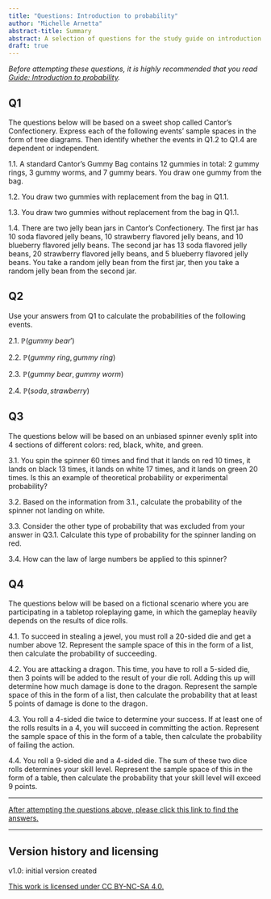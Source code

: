 ```yaml
---
title: "Questions: Introduction to probability"
author: "Michelle Arnetta"
abstract-title: Summary
abstract: A selection of questions for the study guide on introduction to probability.
draft: true
---
```


*Before attempting these questions, it is highly recommended that you read [Guide: Introduction to probability](../studyguides/introtoprobability.qmd).*

## Q1 {.unnumbered}

The questions below will be based on a sweet shop called Cantor’s Confectionery. Express each of the following events’ sample spaces in the form of tree diagrams. Then identify whether the events in Q1.2 to Q1.4 are dependent or independent.

1.1. A standard Cantor’s Gummy Bag contains 12 gummies in total: 2 gummy rings, 3 gummy worms, and 7 gummy bears. You draw one gummy from the bag.

1.2. You draw two gummies with replacement from the bag in Q1.1.

1.3. You draw two gummies without replacement from the bag in Q1.1.

1.4. There are two jelly bean jars in Cantor’s Confectionery. The first jar has 10 soda flavored jelly beans, 10 strawberry flavored jelly beans, and 10 blueberry flavored jelly beans. The second jar has 13 soda flavored jelly beans, 20 strawberry flavored jelly beans, and 5 blueberry flavored jelly beans. You take a random jelly bean from the first jar, then you take a random jelly bean from the second jar.

## Q2 {.unnumbered}

Use your answers from Q1 to calculate the probabilities of the following events.

2.1. $\mathbb{P}(gummy\:bear')$

2.2. $\mathbb{P}(gummy\:ring,gummy\:ring)$

2.3. $\mathbb{P}(gummy\:bear,gummy\:worm)$

2.4. $\mathbb{P}(soda,strawberry)$

## Q3 {.unnumbered}

The questions below will be based on an unbiased spinner evenly split into 4 sections of different colors: red, black, white, and green.

3.1. You spin the spinner 60 times and find that it lands on red 10 times, it lands on black 13 times, it lands on white 17 times, and it lands on green 20 times. Is this an example of theoretical probability or experimental probability?

3.2. Based on the information from 3.1., calculate the probability of the spinner not landing on white.

3.3. Consider the other type of probability that was excluded from your answer in Q3.1. Calculate this type of probability for the spinner landing on red.

3.4. How can the law of large numbers be applied to this spinner?

## Q4 {.unnumbered}

The questions below will be based on a fictional scenario where you are participating in a tabletop roleplaying game, in which the gameplay heavily depends on the results of dice rolls.

4.1. To succeed in stealing a jewel, you must roll a 20-sided die and get a number above 12. Represent the sample space of this in the form of a list, then calculate the probability of succeeding.

4.2. You are attacking a dragon. This time, you have to roll a 5-sided die, then 3 points will be added to the result of your die roll. Adding this up will determine how much damage is done to the dragon. Represent the sample space of this in the form of a list, then calculate the probability that at least 5 points of damage is done to the dragon.

4.3. You roll a 4-sided die twice to determine your success. If at least one of the rolls results in a 4, you will succeed in committing the action. Represent the sample space of this in the form of a table, then calculate the probability of failing the action.

4.4. You roll a 9-sided die and a 4-sided die. The sum of these two dice rolls determines your skill level. Represent the sample space of this in the form of a table, then calculate the probability that your skill level will exceed 9 points.

------------------------------------------------------------------------

[After attempting the questions above, please click this link to find the answers.](../answers/as-introtoprobability.qmd)

------------------------------------------------------------------------

## Version history and licensing {.unnumbered}

v1.0: initial version created

[This work is licensed under CC BY-NC-SA 4.0.](https://creativecommons.org/licenses/by-nc-sa/4.0/?ref=chooser-v1)
